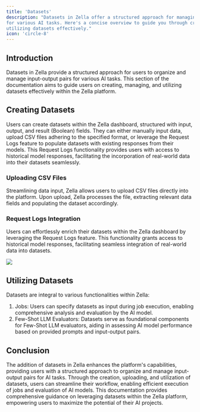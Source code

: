 ```yaml
---
title: 'Datasets'
description: "Datasets in Zella offer a structured approach for managing input-output pairs 
for various AI tasks. Here's a concise overview to guide you through creating, managing, and 
utilizing datasets effectively."
icon: 'circle-8'
---
```


## Introduction

Datasets in Zella provide a structured approach for users to organize and manage input-output
pairs for various AI tasks. This section of the documentation aims to guide users on creating,
managing, and utilizing datasets effectively within the Zella platform.

## Creating Datasets

Users can create datasets within the Zella dashboard, structured with input, output, and
result (Boolean) fields. They can either manually input data, upload CSV files adhering to
the specified format, or leverage the Request Logs feature to populate datasets with existing
responses from their models. This Request Logs functionality provides users with access to
historical model responses, facilitating the incorporation of real-world data into their
datasets seamlessly.

### Uploading CSV Files

Streamlining data input, Zella allows users to upload CSV files directly into the platform.
Upon upload, Zella processes the file, extracting relevant data fields and populating the
dataset accordingly.

### Request Logs Integration

Users can effortlessly enrich their datasets within the Zella dashboard by leveraging the
Request Logs feature. This functionality grants access to historical model responses,
facilitating seamless integration of real-world data into datasets.

<img src="/images/add-request-in-dataset.png" />

## Utilizing Datasets

Datasets are integral to various functionalities within Zella:

1. Jobs: Users can specify datasets as input during job execution, enabling comprehensive analysis
   and evaluation by the AI model.
2. Few-Shot LLM Evaluators: Datasets serve as foundational components for Few-Shot LLM evaluators,
   aiding in assessing AI model performance based on provided prompts and input-output pairs.

## Conclusion

The addition of datasets in Zella enhances the platform's capabilities, providing users with
a structured approach to organize and manage input-output pairs for AI tasks. Through the creation,
uploading, and utilization of datasets, users can streamline their workflow, enabling efficient
execution of jobs and evaluation of AI models. This documentation provides comprehensive guidance
on leveraging datasets within the Zella platform, empowering users to maximize the potential
of their AI projects.
